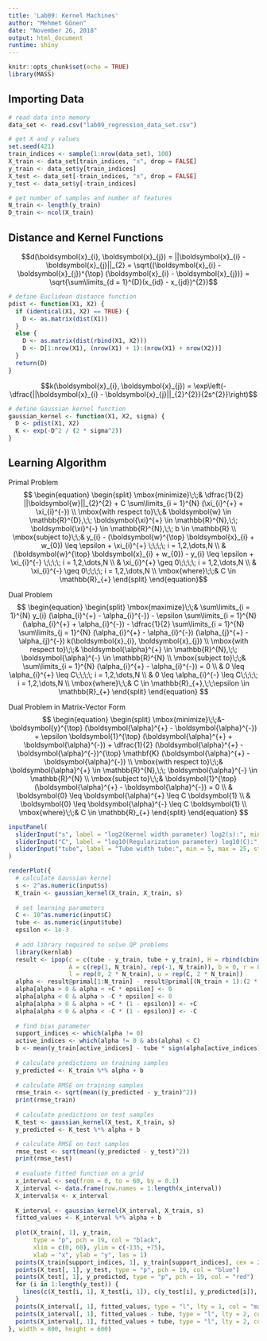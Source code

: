 ```yaml
---
title: 'Lab09: Kernel Machines'
author: "Mehmet Gönen"
date: "November 26, 2018"
output: html_document
runtime: shiny
---
```


```r
knitr::opts_chunk$set(echo = TRUE)
library(MASS)
```

## Importing Data
```r
# read data into memory
data_set <- read.csv("lab09_regression_data_set.csv")

# get X and y values
set.seed(421)
train_indices <- sample(1:nrow(data_set), 100)
X_train <- data_set[train_indices, "x", drop = FALSE]
y_train <- data_set$y[train_indices]
X_test <- data_set[-train_indices, "x", drop = FALSE]
y_test <- data_set$y[-train_indices]

# get number of samples and number of features
N_train <- length(y_train)
D_train <- ncol(X_train)
```

## Distance and Kernel Functions
$$d(\boldsymbol{x}_{i}, \boldsymbol{x}_{j}) = ||\boldsymbol{x}_{i} - \boldsymbol{x}_{j}||_{2} = \sqrt{(\boldsymbol{x}_{i} - \boldsymbol{x}_{j})^{\top} (\boldsymbol{x}_{i} - \boldsymbol{x}_{j})} = \sqrt{\sum\limits_{d = 1}^{D}(x_{id} - x_{jd})^{2}}$$
```r
# define Euclidean distance function
pdist <- function(X1, X2) {
  if (identical(X1, X2) == TRUE) {
    D <- as.matrix(dist(X1))
  }
  else {
    D <- as.matrix(dist(rbind(X1, X2)))
    D <- D[1:nrow(X1), (nrow(X1) + 1):(nrow(X1) + nrow(X2))]
  }
  return(D)
}
```
$$k(\boldsymbol{x}_{i}, \boldsymbol{x}_{j}) = \exp\left(-\dfrac{||\boldsymbol{x}_{i} - \boldsymbol{x}_{j}||_{2}^{2}}{2s^{2}}\right)$$
```r
# define Gaussian kernel function
gaussian_kernel <- function(X1, X2, sigma) {
  D <- pdist(X1, X2)
  K <- exp(-D^2 / (2 * sigma^2))
}
```

## Learning Algorithm
Primal Problem
$$
\begin{equation}
	\begin{split}
		\mbox{minimize}\;\;& \dfrac{1}{2} ||\boldsymbol{w}||_{2}^{2} + C \sum\limits_{i = 1}^{N} (\xi_{i}^{+} + \xi_{i}^{-}) \\
		\mbox{with respect to}\;\;& \boldsymbol{w} \in \mathbb{R}^{D},\;\; \boldsymbol{\xi}^{+} \in \mathbb{R}^{N},\;\; \boldsymbol{\xi}^{-} \in \mathbb{R}^{N},\;\; b \in \mathbb{R} \\
		\mbox{subject to}\;\;& y_{i} - (\boldsymbol{w}^{\top} \boldsymbol{x}_{i} + w_{0}) \leq \epsilon + \xi_{i}^{+} \;\;\;\; i = 1,2,\dots,N \\
		& (\boldsymbol{w}^{\top} \boldsymbol{x}_{i} + w_{0}) - y_{i} \leq \epsilon + \xi_{i}^{-} \;\;\;\; i = 1,2,\dots,N \\
		& \xi_{i}^{+} \geq 0\;\;\;\; i = 1,2,\dots,N \\
    & \xi_{i}^{-} \geq 0\;\;\;\; i = 1,2,\dots,N \\
		\mbox{where}\;\;& C \in \mathbb{R}_{+}
	\end{split}
\end{equation}$$

Dual Problem
$$
\begin{equation}
	\begin{split}
		\mbox{maximize}\;\;& \sum\limits_{i = 1}^{N} y_{i} (\alpha_{i}^{+} - \alpha_{i}^{-}) - \epsilon \sum\limits_{i = 1}^{N} (\alpha_{i}^{+} + \alpha_{i}^{-}) - \dfrac{1}{2} \sum\limits_{i = 1}^{N} \sum\limits_{j = 1}^{N} (\alpha_{i}^{+} - \alpha_{i}^{-}) (\alpha_{j}^{+} - \alpha_{j}^{-}) k(\boldsymbol{x}_{i}, \boldsymbol{x}_{j}) \\
		\mbox{with respect to}\;\;& \boldsymbol{\alpha}^{+} \in \mathbb{R}^{N},\;\; \boldsymbol{\alpha}^{-} \in \mathbb{R}^{N} \\
		\mbox{subject to}\;\;& \sum\limits_{i = 1}^{N} (\alpha_{i}^{+} - \alpha_{i}^{-}) = 0 \\
		& 0 \leq \alpha_{i}^{+} \leq C\;\;\;\; i = 1,2,\dots,N \\
    & 0 \leq \alpha_{i}^{-} \leq C\;\;\;\; i = 1,2,\dots,N \\
		\mbox{where}\;\;& C \in \mathbb{R}_{+},\;\;\epsilon \in \mathbb{R}_{+}
	\end{split}
\end{equation}
$$

Dual Problem in Matrix-Vector Form
$$
\begin{equation}
	\begin{split}
		\mbox{minimize}\;\;&-\boldsymbol{y}^{\top} (\boldsymbol{\alpha}^{+} - \boldsymbol{\alpha}^{-}) + \epsilon \boldsymbol{1}^{\top} (\boldsymbol{\alpha}^{+} + \boldsymbol{\alpha}^{-}) + \dfrac{1}{2} (\boldsymbol{\alpha}^{+} - \boldsymbol{\alpha}^{-})^{\top} \mathbf{K} (\boldsymbol{\alpha}^{+} - \boldsymbol{\alpha}^{-}) \\
		\mbox{with respect to}\;\;& \boldsymbol{\alpha}^{+} \in \mathbb{R}^{N},\;\; \boldsymbol{\alpha}^{-} \in \mathbb{R}^{N} \\
		\mbox{subject to}\;\;& \boldsymbol{1}^{\top} (\boldsymbol{\alpha}^{+} - \boldsymbol{\alpha}^{-}) = 0 \\
		& \boldsymbol{0} \leq \boldsymbol{\alpha}^{+} \leq C \boldsymbol{1} \\
		& \boldsymbol{0} \leq \boldsymbol{\alpha}^{-} \leq C \boldsymbol{1} \\
		\mbox{where}\;\;& C \in \mathbb{R}_{+}
	\end{split}
\end{equation}
$$

```r
inputPanel(
  sliderInput("s", label = "log2(Kernel width parameter) log2(s):", min = -2, max = 5, step = 1, value = 3, animate = TRUE),
  sliderInput("C", label = "log10(Regularization parameter) log10(C):", min = -2, max = 5, step = 1, value = 3, animate = TRUE),
  sliderInput("tube", label = "Tube width tube:", min = 5, max = 25, step = 5, value = 10, animate = TRUE)
)

renderPlot({
  # calculate Gaussian kernel
  s <- 2^as.numeric(input$s)
  K_train <- gaussian_kernel(X_train, X_train, s)
  
  # set learning parameters
  C <- 10^as.numeric(input$C)
  tube <- as.numeric(input$tube)
  epsilon <- 1e-3
  
  # add library required to solve QP problems
  library(kernlab)
  result <- ipop(c = c(tube - y_train, tube + y_train), H = rbind(cbind(+K_train, -K_train), cbind(-K_train, +K_train)),
                 A = c(rep(1, N_train), rep(-1, N_train)), b = 0, r = 0,
                 l = rep(0, 2 * N_train), u = rep(C, 2 * N_train))
  alpha <- result@primal[1:N_train] - result@primal[(N_train + 1):(2 * N_train)]
  alpha[alpha > 0 & alpha < +C * epsilon] <- 0
  alpha[alpha < 0 & alpha > -C * epsilon] <- 0
  alpha[alpha > 0 & alpha > +C * (1 - epsilon)] <- +C
  alpha[alpha < 0 & alpha < -C * (1 - epsilon)] <- -C
  
  # find bias parameter
  support_indices <- which(alpha != 0)
  active_indices <- which(alpha != 0 & abs(alpha) < C)
  b <- mean(y_train[active_indices] - tube * sign(alpha[active_indices])) - mean(K_train[active_indices, support_indices] %*% alpha[support_indices])
  
  # calculate predictions on training samples
  y_predicted <- K_train %*% alpha + b
  
  # calculate RMSE on training samples
  rmse_train <- sqrt(mean((y_predicted - y_train)^2))
  print(rmse_train)
  
  # calculate predictions on test samples
  K_test <- gaussian_kernel(X_test, X_train, s)
  y_predicted <- K_test %*% alpha + b

  # calculate RMSE on test samples
  rmse_test <- sqrt(mean((y_predicted - y_test)^2))
  print(rmse_test)
  
  # evaluate fitted function on a grid
  x_interval <- seq(from = 0, to = 60, by = 0.1)
  X_interval <- data.frame(row.names = 1:length(x_interval))
  X_interval$x <- x_interval
  
  K_interval <- gaussian_kernel(X_interval, X_train, s)
  fitted_values <- K_interval %*% alpha + b
  
  plot(X_train[, 1], y_train, 
       type = "p", pch = 19, col = "black",
       xlim = c(0, 60), ylim = c(-135, +75),
       xlab = "x", ylab = "y", las = 1)
  points(X_train[support_indices, 1], y_train[support_indices], cex = 2.5, lwd = 2, pch = 1)
  points(X_test[, 1], y_test, type = "p", pch = 19, col = "blue")
  points(X_test[, 1], y_predicted, type = "p", pch = 19, col = "red")
  for (i in 1:length(y_test)) {
    lines(c(X_test[i, 1], X_test[i, 1]), c(y_test[i], y_predicted[i]), type = "l", col = "red", lty = 2, lwd = 2)
  }
  points(X_interval[, 1], fitted_values, type = "l", lty = 1, col = "magenta", lwd = 3)
  points(X_interval[, 1], fitted_values - tube, type = "l", lty = 2, col = "magenta", lwd = 3)
  points(X_interval[, 1], fitted_values + tube, type = "l", lty = 2, col = "magenta", lwd = 3)
}, width = 800, height = 600)
```
